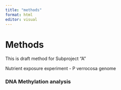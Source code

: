 ```yaml
---
title: "methods"
format: html
editor: visual
---
```


# Methods

::: callout-important
This is draft method for Subproject "A" 

Nutrient exposure experiment - P verrocosa genome
:::


### DNA Methylation analysis




